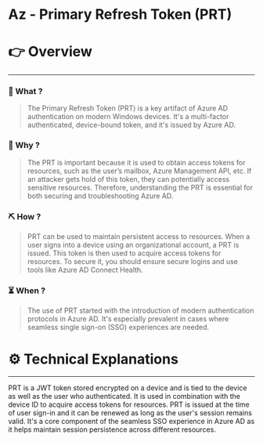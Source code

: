 # Az - Primary Refresh Token (PRT)


# 👉 Overview

---

### 👀 What ?

> The Primary Refresh Token (PRT) is a key artifact of Azure AD authentication on modern Windows devices. It's a multi-factor authenticated, device-bound token, and it's issued by Azure AD.
> 

### 🧐 Why ?

> The PRT is important because it is used to obtain access tokens for resources, such as the user’s mailbox, Azure Management API, etc. If an attacker gets hold of this token, they can potentially access sensitive resources. Therefore, understanding the PRT is essential for both securing and troubleshooting Azure AD.
> 

### ⛏️ How ?

> PRT can be used to maintain persistent access to resources. When a user signs into a device using an organizational account, a PRT is issued. This token is then used to acquire access tokens for resources. To secure it, you should ensure secure logins and use tools like Azure AD Connect Health.
> 

### ⏳ When ?

> The use of PRT started with the introduction of modern authentication protocols in Azure AD. It's especially prevalent in cases where seamless single sign-on (SSO) experiences are needed.
> 

# ⚙️ Technical Explanations

---

PRT is a JWT token stored encrypted on a device and is tied to the device as well as the user who authenticated. It is used in combination with the device ID to acquire access tokens for resources. PRT is issued at the time of user sign-in and it can be renewed as long as the user's session remains valid. It's a core component of the seamless SSO experience in Azure AD as it helps maintain session persistence across different resources.
